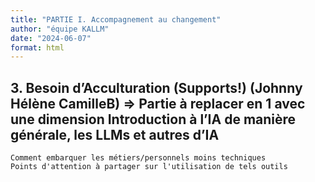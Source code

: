 ```yaml
---
title: "PARTIE I. Accompagnement au changement"
author: "équipe KALLM"
date: "2024-06-07"
format: html
---
```


## 3. Besoin d’Acculturation (Supports!) (Johnny Hélène CamilleB) => Partie à replacer en 1 avec une dimension Introduction à l'IA de manière générale, les LLMs et autres d'IA

	Comment embarquer les métiers/personnels moins techniques
 	Points d'attention à partager sur l'utilisation de tels outils

